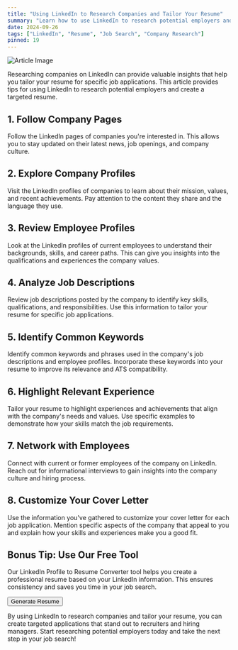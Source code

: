 ```yaml
---
title: "Using LinkedIn to Research Companies and Tailor Your Resume"
summary: "Learn how to use LinkedIn to research potential employers and tailor your resume for specific job applications."
date: 2024-09-26
tags: ["LinkedIn", "Resume", "Job Search", "Company Research"]
pinned: 19
---
```


![Article Image](https://images.unsplash.com/photo-1586281380349-632531db7ed4?ixlib=rb-4.0.3&ixid=M3wxMjA3fDB8MHxwaG90by1wYWdlfHx8fGVufDB8fHx8fA%3D%3D&auto=format&fit=crop&w=2070&q=80)

Researching companies on LinkedIn can provide valuable insights that help you tailor your resume for specific job applications. This article provides tips for using LinkedIn to research potential employers and create a targeted resume.

## 1. Follow Company Pages

Follow the LinkedIn pages of companies you're interested in. This allows you to stay updated on their latest news, job openings, and company culture.

## 2. Explore Company Profiles

Visit the LinkedIn profiles of companies to learn about their mission, values, and recent achievements. Pay attention to the content they share and the language they use.

## 3. Review Employee Profiles

Look at the LinkedIn profiles of current employees to understand their backgrounds, skills, and career paths. This can give you insights into the qualifications and experiences the company values.

## 4. Analyze Job Descriptions

Review job descriptions posted by the company to identify key skills, qualifications, and responsibilities. Use this information to tailor your resume for specific job applications.

## 5. Identify Common Keywords

Identify common keywords and phrases used in the company's job descriptions and employee profiles. Incorporate these keywords into your resume to improve its relevance and ATS compatibility.

## 6. Highlight Relevant Experience

Tailor your resume to highlight experiences and achievements that align with the company's needs and values. Use specific examples to demonstrate how your skills match the job requirements.

## 7. Network with Employees

Connect with current or former employees of the company on LinkedIn. Reach out for informational interviews to gain insights into the company culture and hiring process.

## 8. Customize Your Cover Letter

Use the information you've gathered to customize your cover letter for each job application. Mention specific aspects of the company that appeal to you and explain how your skills and experiences make you a good fit.

## Bonus Tip: Use Our Free Tool

Our LinkedIn Profile to Resume Converter tool helps you create a professional resume based on your LinkedIn information. This ensures consistency and saves you time in your job search.

[<Button>Generate Resume</Button>](https://dhairya.ai/tools/linkedin-profile-to-resume)

By using LinkedIn to research companies and tailor your resume, you can create targeted applications that stand out to recruiters and hiring managers. Start researching potential employers today and take the next step in your job search!